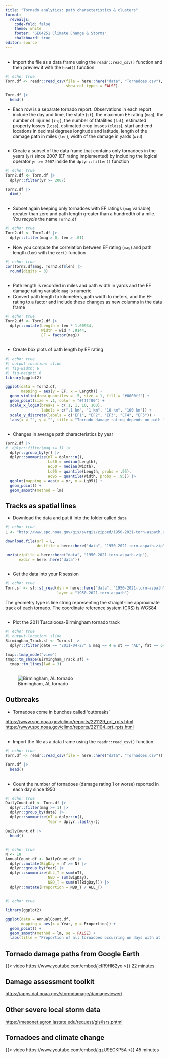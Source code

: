 ```yaml
---
title: "Tornado analytics: path characteristics & clusters"
format: 
  revealjs:
    code-fold: false
    theme: white
    footer: "GEO4251 Climate Change & Storms"
    chalkboard: true
editor: source
---
```


##  {.smaller}

-   Import the file as a data frame using the `readr::read_csv()` function and then preview it with the `head()` function

```r
#| echo: true
Torn.df <- readr::read_csv(file = here::here("data", "Tornadoes.csv"),
                           show_col_types = FALSE)

Torn.df |>
  head()
```

-   Each row is a separate tornado report. Observations in each report include the day and time, the state (`st`), the maximum EF rating (`mag`), the number of injuries (`inj`), the number of fatalities (`fat`), estimated property losses (`loss`), estimated crop losses (`closs`), start and end locations in decimal degrees longitude and latitude, length of the damage path in miles (`len`), width of the damage in yards (`wid`)

##

-   Create a subset of the data frame that contains only tornadoes in the years (`yr`) since 2007 (EF rating implemented) by including the logical operator `yr >= 2007` inside the `dplyr::filter()` function

```r
#| echo: true
Torn2.df <- Torn.df |>
  dplyr::filter(yr >= 2007)

Torn2.df |>
  dim()
```

## 

-   Subset again keeping only tornadoes with EF ratings (`mag` variable) greater than zero and path length greater than a hundredth of a mile. You *recycle* the name `Torn2.df`

```r
#| echo: true
Torn2.df <- Torn2.df |>
  dplyr::filter(mag > 0, len > .01)
```

-   Now you compute the correlation between EF rating (`mag`) and path length (`len`) with the `cor()` function

```r
#| echo: true
cor(Torn2.df$mag, Torn2.df$len) |>
  round(digits = 3)
```

## 

-   Path length is recorded in miles and path width in yards and the EF damage rating variable `mag` is numeric
-   Convert path length to kilometers, path width to meters, and the EF rating to a factor and include these changes as new columns in the data frame

```r
#| echo: true
Torn2.df <- Torn2.df |>
  dplyr::mutate(Length = len * 1.60934,
                Width = wid * .9144,
                EF = factor(mag))
```

##

-   Create box plots of path length by EF rating

```r
#| echo: true
#| output-location: slide
#| fig-width: 6
#| fig-height: 6
library(ggplot2)

ggplot(data = Torn2.df,
       mapping = aes(y = EF, x = Length)) +
  geom_violin(draw_quantiles = .5, size = 1, fill = "#0000ff") +
  geom_point(size = .1, color = "#ffff00") +
  scale_x_log10(breaks = c(.1, 1, 10, 100),
                labels = c(".1 km", "1 km", "10 km", "100 km")) +
  scale_y_discrete(labels = c("EF1", "EF2", "EF3", "EF4", "EF5")) +
  labs(x = "", y = "", title = "Tornado damage rating depends on path length")
```

##

-   Changes in average path characteristics by year

```r
Torn2.df |>
#  dplyr::filter(mag >= 3) |>
  dplyr::group_by(yr) |>
  dplyr::summarize(nT = dplyr::n(),
                   Lq50 = median(Length),
                   Wq50 = median(Width),
                   Lq95 = quantile(Length, probs = .95),
                   Wq95 = quantile(Width, probs = .95)) |>
  ggplot(mapping = aes(x = yr, y = Lq95)) +
  geom_point() +
  geom_smooth(method = lm)
```


## Tracks as spatial lines

-   Download the data and put it into the folder called `data`

```r
#| echo: true
L <- "http://www.spc.noaa.gov/gis/svrgis/zipped/1950-2021-torn-aspath.zip"

download.file(url = L,
              destfile = here::here("data", "1950-2021-torn-aspath.zip"))

unzip(zipfile = here::here("data", "1950-2021-torn-aspath.zip"), 
      exdir = here::here("data"))
```

##

-   Get the data into your R session

```r
#| echo: true
Torn.sf <- sf::st_read(dsn = here::here("data", "1950-2021-torn-aspath"), 
                       layer = "1950-2021-torn-aspath") 
```

The geometry type is line string representing the straight-line approximate track of each tornado. The coordinate reference system (CRS) is WGS84

##

-   Plot the 2011 Tuscaloosa-Birmingham tornado track

```r
#| echo: true
#| output-location: slide
Birmingham_Track.sf <- Torn.sf |>
  dplyr::filter(date == "2011-04-27" & mag == 4 & st == "AL", fat == 64)

tmap::tmap_mode("view")
tmap::tm_shape(Birmingham_Track.sf) +
  tmap::tm_lines(lwd = 3)
```
##

![Birmingham, AL tornado](figures/BirminghamDamagePath.jpg)

## Outbreaks

-   Tornadoes come in bunches called 'outbreaks'

<https://www.spc.noaa.gov/climo/reports/221129_prt_rpts.html>
<https://www.spc.noaa.gov/climo/reports/221104_prt_rpts.html>

## {.smaller}

-   Import the file as a data frame using the `readr::read_csv()` function 
```r
#| echo: true
Torn.df <- readr::read_csv(file = here::here("data", "Tornadoes.csv"))

Torn.df |>
  head()
```

##
-   Count the number of tornadoes (damage rating 1 or worse) reported in each day since 1950

```r
#| echo: true
DailyCount.df <- Torn.df |>
  dplyr::filter(mag >= 1) |>
  dplyr::group_by(date) |>
  dplyr::summarize(nT = dplyr::n(),
                   Year = dplyr::last(yr))

DailyCount.df |>
  head()
```

##

```r
#| echo: true
N <- 10
AnnualCount.df <- DailyCount.df |>
  dplyr::mutate(BigDay = nT >= N) |>
  dplyr::group_by(Year) |>
  dplyr::summarize(ALL_T = sum(nT),
                   NBD = sum(BigDay),
                   NBD_T = sum(nT[BigDay])) |>
  dplyr::mutate(Proportion = NBD_T / ALL_T)
```

##

```r
#| echo: true

library(ggplot2)

ggplot(data = AnnualCount.df,
       mapping = aes(x = Year, y = Proportion)) +
  geom_point() +
  geom_smooth(method = lm, se = FALSE) +
  labs(title = "Proportion of all tornadoes occurring on days with at least 10 tornadoes")
```

## Tornado damage paths from Google Earth

{{< video https://www.youtube.com/embed/jcIR9Hl62yo >}} 22 minutes

## Damage assessment toolkit

<https://apps.dat.noaa.gov/stormdamage/damageviewer/>

## Other severe local storm data

<https://mesonet.agron.iastate.edu/request/gis/lsrs.phtml>

## Tornadoes and climate change

{{< video https://www.youtube.com/embed/jqzU9ECKP5A >}} 45 minutes
